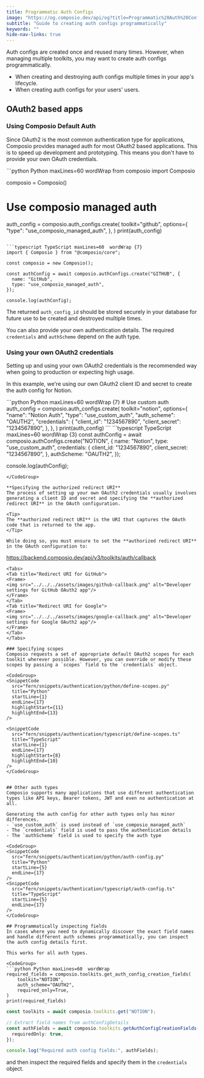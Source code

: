```yaml
---
title: Programmatic Auth Configs
image: "https://og.composio.dev/api/og?title=Programmatic%20Auth%20Configs"   # image for socials
subtitle: "Guide to creating auth configs programmatically"
keywords: ""
hide-nav-links: true
---
```


Auth configs are created once and reused many times. However, when managing multiple toolkits, you may want to create auth configs programmatically.

- When creating and destroying auth configs multiple times in your app's lifecycle.
- When creating auth configs for your users' users.

## OAuth2 based apps

### Using Composio Default Auth
Since OAuth2 is the most common authentication type for applications, Composio provides managed auth for most OAuth2 based applications.
This is to speed up development and prototyping.
This means you don't have to provide your own OAuth credentials.

<CodeGroup>
```python Python maxLines=60  wordWrap
from composio import Composio

composio = Composio()

# Use composio managed auth
auth_config = composio.auth_configs.create(
    toolkit="github",
    options={
        "type": "use_composio_managed_auth",
    },
)
print(auth_config)
```

```typescript TypeScript maxLines=60  wordWrap {7}
import { Composio } from "@composio/core";

const composio = new Composio();

const authConfig = await composio.authConfigs.create("GITHUB", {
  name: "GitHub",
  type: "use_composio_managed_auth",
});

console.log(authConfig);
```
</CodeGroup>

The returned `auth_config_id` should be stored securely in your database for future use to be created and destroyed multiple times.

You can also provide your own authentication details. The required `credentials` and `authScheme` depend on the auth type.

### Using your own OAuth2 credentials
Setting up and using your own OAuth2 credentials is the recommended way when going to production or expecting high usage.

In this example, we're using our own OAuth2 client ID and secret to create the auth config for Notion.

<CodeGroup>
```python Python maxLines=60 wordWrap {7}
# Use custom auth
auth_config = composio.auth_configs.create(
    toolkit="notion",
    options={
        "name": "Notion Auth",
        "type": "use_custom_auth",
        "auth_scheme": "OAUTH2",
        "credentials": {
            "client_id": "1234567890",
            "client_secret": "1234567890",
        },
    },
)
print(auth_config)
```
```typescript TypeScript maxLines=60  wordWrap {3}
const authConfig = await composio.authConfigs.create("NOTION", {
    name: "Notion",
    type: "use_custom_auth",
    credentials: {
        client_id: "1234567890",
        client_secret: "1234567890",
    },
    authScheme: "OAUTH2",
});

console.log(authConfig);
```
</CodeGroup>

**Specifying the authorized redirect URI**
The process of setting up your own OAuth2 credentials usually involves generating a client ID and secret and specifying the **authorized redirect URI** in the OAuth configuration.

<Tip>
The **authorized redirect URI** is the URI that captures the OAuth code that is returned to the app.
</Tip>

While doing so, you must ensure to set the **authorized redirect URI** in the OAuth configuration to:

```
https://backend.composio.dev/api/v3/toolkits/auth/callback
```
<Tabs>
<Tab title="Redirect URI for GitHub">
<Frame>
<img src="../../../assets/images/github-callback.png" alt="Developer settings for GitHub OAuth2 app"/>
</Frame>
</Tab>
<Tab title="Redirect URI for Google">
<Frame>
<img src="../../../assets/images/google-callback.png" alt="Developer settings for Google OAuth2 app"/>
</Frame>
</Tab>
</Tabs>

### Specifying scopes
Composio requests a set of appropriate default OAuth2 scopes for each toolkit wherever possible. However, you can override or modify these scopes by passing a `scopes` field to the `credentials` object.

<CodeGroup>
<SnippetCode 
  src="fern/snippets/authentication/python/define-scopes.py" 
  title="Python"
  startLine={1} 
  endLine={17} 
  highlightStart={11}
  highlightEnd={13}
/>

<SnippetCode 
  src="fern/snippets/authentication/typescript/define-scopes.ts" 
  title="TypeScript"
  startLine={1} 
  endLine={17} 
  highlightStart={8}
  highlightEnd={10}
/>
</CodeGroup>


## Other auth types
Composio supports many applications that use different authentication types like API keys, Bearer tokens, JWT and even no authentication at all.

Generating the auth config for other auth types only has minor differences.
- `use_custom_auth` is used instead of `use_composio_managed_auth`
- The `credentials` field is used to pass the authentication details
- The `authScheme` field is used to specify the auth type

<CodeGroup>
<SnippetCode 
  src="fern/snippets/authentication/python/auth-config.py" 
  title="Python"
  startLine={5} 
  endLine={17} 
/>
<SnippetCode 
  src="fern/snippets/authentication/typescript/auth-config.ts" 
  title="TypeScript"
  startLine={5} 
  endLine={17} 
/>
</CodeGroup>

## Programmatically inspecting fields
In cases where you need to dynamically discover the exact field names and handle different auth schemes programmatically, you can inspect the auth config details first.

This works for all auth types.

<CodeGroup>
```python Python maxLines=60  wordWrap
required_fields = composio.toolkits.get_auth_config_creation_fields(
    toolkit="NOTION",
    auth_scheme="OAUTH2",
    required_only=True,
)
print(required_fields)
```
```typescript TypeScript maxLines=60
const toolkits = await composio.toolkits.get("NOTION");

// Extract field names from authConfigDetails
const authFields = await composio.toolkits.getAuthConfigCreationFields('NOTION', 'OAUTH2', {
  requiredOnly: true,
});

console.log("Required auth config fields:", authFields);
```
</CodeGroup>

and then inspect the required fields and specify them in the `credentials` object.